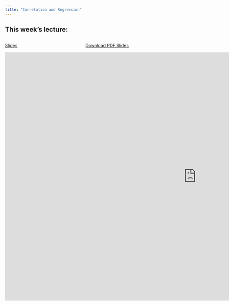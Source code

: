 ```yaml
---
title: "Correlation and Regression"
---
```


## This week's lecture:

::: {.columns}
::: {.column width="50%"}
[Slides](https://liveuclac.sharepoint.com/:p:/s/BSSC0021-teaching/EdI_GWoVfslGihBgNsE_4ZkBpypWClwxfRqbgbWQzNBl7g?e=uT6lwI){.btn .btn-outline-primary .btn role="button" data-toggle="tooltip" title="Click the button to view the slides online."}
::::

::: {.column width="50%"}
<a class="btn btn-outline-primary" role="button" href="BSSC0021 Week 6 deck.pdf"
   download="Week6-slides.pdf">
  Download PDF Slides
</a>
::::
::::

```{=html}
<iframe src="https://liveuclac.sharepoint.com/sites/BSSC0021-teaching/_layouts/15/Doc.aspx?sourcedoc={6a193fd2-7e15-46c9-8a10-6036c13fe199}&amp;action=embedview&amp;wdAr=1.7777777777777777" width="1247px" height="810px" frameborder="0">This is an embedded <a target="_blank" href="https://office.com">Microsoft Office</a> presentation, powered by <a target="_blank" href="https://office.com/webapps">Office</a>.</iframe>
```